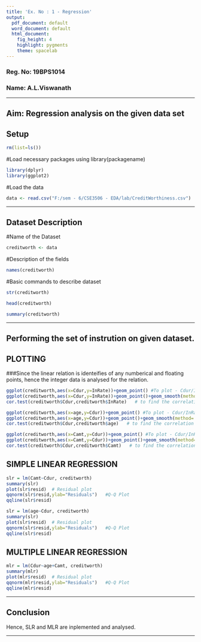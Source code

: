 ```yaml
---
title: 'Ex. No : 1 - Regression'
output:
  pdf_document: default
  word_document: default
  html_document:
    fig_height: 4
    highlight: pygments
    theme: spacelab
---
```

### Reg. No: 19BPS1014

### Name:  A.L.Viswanath

* * *
## Aim: Regression analysis on the given data set

## Setup
```r
rm(list=ls())
```

#Load necessary packages using library(packagename)
```r
library(dplyr)
library(ggplot2)
```

#Load the data
```r
data <- read.csv("F:/sem - 6/CSE3506 - EDA/lab/CreditWorthiness.csv")
```


* * *

## Dataset Description

#Name of the Dataset
```r
creditworth <- data
```

#Description of the fields
```r
names(creditworth)
```

#Basic commands to describe dataset
```r
str(creditworth)
```

```r
head(creditworth)
```

```r
summary(creditworth)
```


* * *

## Performing the set of instrution on given dataset.

## PLOTTING

###Since the linear relation is identeifies of any numberical and floating points, hence the integer data is analysed for the relation.
```r
ggplot(creditworth,aes(x=Cdur,y=InRate))+geom_point() #To plot - Cdur/InRate
ggplot(creditworth,aes(x=Cdur,y=InRate))+geom_point()+geom_smooth(method='lm',se=FALSE)
cor.test(creditworth$Cdur,creditworth$InRate)   # to find the correlation value
```
```r
ggplot(creditworth,aes(x=age,y=Cdur))+geom_point() #To plot - Cdur/InRate
ggplot(creditworth,aes(x=age,y=Cdur))+geom_point()+geom_smooth(method='lm',se=FALSE)
cor.test(creditworth$Cdur,creditworth$age)   # to find the correlation value
```
```r
ggplot(creditworth,aes(x=Camt,y=Cdur))+geom_point() #To plot - Cdur/InRate
ggplot(creditworth,aes(x=Camt,y=Cdur))+geom_point()+geom_smooth(method='lm',se=FALSE)
cor.test(creditworth$Cdur,creditworth$Camt)   # to find the correlation value
```

## SIMPLE LINEAR REGRESSION
```r
slr = lm(Camt~Cdur, creditworth) 
summary(slr)
plot(slr$resid)  # Residual plot
qqnorm(slr$resid,ylab="Residuals")   #Q-Q Plot
qqline(slr$resid)
```
```r
slr = lm(age~Cdur, creditworth) 
summary(slr)
plot(slr$resid)  # Residual plot
qqnorm(slr$resid,ylab="Residuals")   #Q-Q Plot
qqline(slr$resid)
```
## MULTIPLE LINEAR REGRESSION
```r
mlr = lm(Cdur~age+Camt, creditworth) 
summary(mlr)
plot(mlr$resid)  # Residual plot
qqnorm(mlr$resid,ylab="Residuals")   #Q-Q Plot
qqline(mlr$resid)
```

* * *
## Conclusion
Hence, SLR and MLR are inplemented and analysed.

* * *

